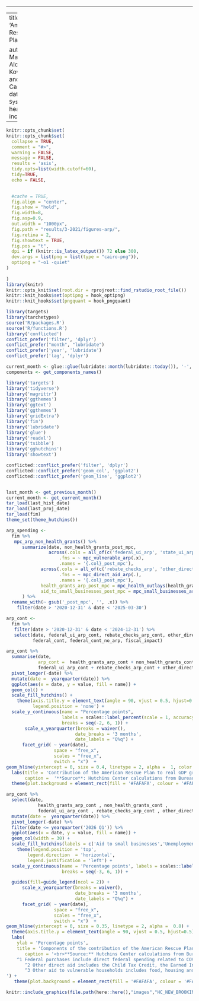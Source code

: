 ------------------------------------------------------------------------

---
title: 'American Rescue Plan'

author: ' Manuel Alcala Kovalski and Sophia Campbell'
date: "`r Sys.Date()`"
header-includes:
   - \usepackage[default]{sourcesanspro}
   - \usepackage[T1]{fontenc}
mainfont: SourceSansPro
output:
  html_document:
    toc: true # table of content true
    toc_float: true
    toc_depth: 2
    number_sections: false 
    theme: united
    highlight: zenburn 
    fig.retina: 2 
    fig_width: 4
    fig_heigth: 6
    self_contained: yes
    css: [style.css]
    background: #FAFAFA
vignette: |
  %\VignetteIndexEntry{Vignette Title} %\VignetteEngine{knitr::rmarkdown} %\VignetteEncoding{UTF-8}
---

```r
knitr::opts_chunk$set(
knitr::opts_chunk$set(
  collapse = TRUE,
  comment = "#>",
  warning = FALSE,
  message = FALSE,
  results = 'asis',
  tidy.opts=list(width.cutoff=60),
  tidy=TRUE, 
  echo = FALSE,

  
  #cache = TRUE,
  fig.align = "center",
  fig.show = "hold",
  fig.width=8, 
  fig.asp=0.9,
  out.width = "1000px",
  fig.path = "results/3-2021/figures-arp/",
  fig.retina = 2,
  fig.showtext = TRUE,
  fig.pos = "t",
  dpi = if (knitr::is_latex_output()) 72 else 300,
  dev.args = list(png = list(type = "cairo-png")), 
  optipng = "-o1 -quiet"
)
  
)
library(knitr)
knitr::opts_knit$set(root.dir = rprojroot::find_rstudio_root_file())
knitr::knit_hooks$set(optipng = hook_optipng)
knitr::knit_hooks$set(pngquant = hook_pngquant)
```

```r
library(targets)
library(tarchetypes)
source('R/packages.R')
source('R/functions.R')
library('conflicted')
conflict_prefer('filter', 'dplyr')
conflict_prefer("month", "lubridate")
conflict_prefer('year', 'lubridate')
conflict_prefer('lag', 'dplyr')

current_month <- glue::glue(lubridate::month(lubridate::today()), '-', lubridate::year(lubridate::today()))
components <- get_components_names()

library('targets')
library('tidyverse')
library('magrittr')
library('ggthemes')
library('ggtext')
library('ggthemes')
library('gridExtra')
library('fim')
library('lubridate')
library('glue')
library('readxl')
library('tsibble')
library('gghutchins')
library('showtext')

conflicted::conflict_prefer('filter', 'dplyr')
conflicted::conflict_prefer('geom_col', 'ggplot2')
conflicted::conflict_prefer('geom_line', 'ggplot2')


last_month <- get_previous_month()
current_month <- get_current_month()
tar_load(last_hist_date)
tar_load(last_proj_date)
tar_load(fim)
theme_set(theme_hutchins())
```


```r
arp_spending <-
  fim %>% 
   mpc_arp_non_health_grants() %>% 
      summarize(date, non_health_grants_post_mpc,
                across(.cols = all_of(c('federal_ui_arp', 'state_ui_arp', 'other_vulnerable')),
                    .fns = ~ mpc_vulnerable_arp(.x),
                    .names = '{.col}_post_mpc'),
             across(.cols = all_of(c('rebate_checks_arp', 'other_direct_aid')),
                    .fns = ~ mpc_direct_aid_arp(.),
                    .names = '{.col}_post_mpc'),
             health_grants_arp_post_mpc = mpc_health_outlays(health_grants_arp),
             aid_to_small_businesses_post_mpc = mpc_small_businesses_arp((aid_to_small_businesses)) 
      ) %>% 
  rename_with(~ gsub('_post_mpc', '', .x)) %>% 
    filter(date > '2020-12-31' & date < '2025-03-30')

arp_cont <-
  fim %>% 
   filter(date > '2020-12-31' & date < '2024-12-31') %>% 
   select(date, federal_ui_arp_cont, rebate_checks_arp_cont, other_direct_aid_cont, other_vulnerable_cont, aid_to_small_businesses_cont, non_health_grants_cont, health_grants_arp_cont,
          federal_cont, federal_cont_no_arp, fiscal_impact)
```


```r
arp_cont %>% 
  summarise(date, 
            arp_cont =  health_grants_arp_cont + non_health_grants_cont +
            federal_ui_arp_cont + rebate_checks_arp_cont + other_direct_aid_cont + other_vulnerable_cont + aid_to_small_businesses_cont ) %>% 
  pivot_longer(-date) %>% 
  mutate(date =  yearquarter(date)) %>% 
  ggplot(aes(x = date, y = value, fill = name)) +
  geom_col() +
  scale_fill_hutchins() +
    theme(axis.title.y = element_text(angle = 90, vjust = 0.5, hjust=0.5),
          legend.position = 'none') +
  scale_y_continuous(name = "Percentage points", 
                     labels = scales::label_percent(scale = 1, accuracy = 1),
                     breaks = seq(-2, 6, 1)) +
       scale_x_yearquarter(breaks = waiver(),
                          date_breaks = '3 months',
                          date_labels = "Q%q") +
      facet_grid( ~ year(date),
                  space = "free_x",
                  scales = "free_x",
                  switch = "x")  +
geom_hline(yintercept = 0, size = 0.4, linetype = 2, alpha =  1, color = 'black') +
  labs(title = 'Contribution of the American Rescue Plan to real GDP growth', 
       caption =  '**Source**: Hutchins Center calculations from Bureau of Economic Analysis and Congressional Budget Office data') +
  theme(plot.background = element_rect(fill = '#FAFAFA', colour = '#FAFAFA'))
```
```r
arp_cont %>% 
  select(date, 
            health_grants_arp_cont , non_health_grants_cont ,
            federal_ui_arp_cont , rebate_checks_arp_cont , other_direct_aid_cont, other_vulnerable_cont, aid_to_small_businesses_cont ) %>% 
  mutate(date =  yearquarter(date)) %>% 
  pivot_longer(-date) %>% 
  filter(date <= yearquarter('2026 Q1')) %>% 
  ggplot(aes(x = date, y = value, fill = name)) +
  geom_col(width = 30) +
  scale_fill_hutchins(labels = c('Aid to small businesses','Unemployment insurance',  'Medicaid expansion', 'Federal purchases^1', 'Other direct aid^2', 'Other aid to vulnerable households^3', 'Rebate Checks' ), pal = 'categorical', rev = TRUE) +
    theme(legend.position = 'top',
        legend.direction  = 'horizontal',
        legend.justification = 'left') +
  scale_y_continuous(name = 'Percentage points', labels = scales::label_percent(scale = 1, accuracy  =  1),
                     breaks = seq(-3, 6, 1)) +

  guides(fill=guide_legend(ncol = 2)) +
      scale_x_yearquarter(breaks = waiver(),
                          date_breaks = '3 months',
                          date_labels = "Q%q") +
      facet_grid( ~ year(date),
                  space = "free_x",
                  scales = "free_x",
                  switch = "x")  +
geom_hline(yintercept = 0, size = 0.35, linetype = 2, alpha =  0.8) +
  theme(axis.title.y = element_text(angle = 90, vjust = 0.5, hjust=0.5)) +
  labs(
    ylab = 'Percentage points',
    title = 'Components of the contribution of the American Rescue Plan Act to real GDP growth', 
       caption = '<br>**Source:** Hutchins Center calculations from Bureau of Economic Analysis and Congressional Budget Office data.<br><br>
    ^1 Federal purchases include direct federal spending related to COVID-19 containment and vaccination as well as state and local purchases financed by federal grants;<br>
       ^2 Other direct aid includes the Child Tax Credit, the Earned Income Tax Credit, child care for workers, and dependent care for families; <br>
       ^3 Other aid to vulnerable households includes food, housing and emergency assistance, ratepayer protection, assistance for older Americans, premium tax credits, and subsidies for COBRA premiums.
') +
   theme(plot.background = element_rect(fill = '#FAFAFA', colour = '#FAFAFA'))

knitr::include_graphics(file.path(here::here(),"images","HC_NEW_BROOKINGS_RGB.jpg"))
```

